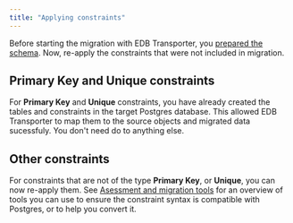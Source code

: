 ```yaml
---
title: "Applying constraints"
---
```


Before starting the migration with EDB Transporter, you [prepared the schema](prepare_schema). Now, re-apply the constraints that were not included in migration.

## Primary Key and Unique constraints

For **Primary Key** and **Unique** constraints, you have already created the tables and constraints in the target Postgres database. This allowed EDB Transporter to map them to the source objects and migrated data sucessfuly. You don't need do to anything else. 

## Other constraints 

For constraints that are not of the type **Primary Key**, or **Unique**, you can now re-apply them. See [Asessment and migration tools](prepare_schema/#assessment-and-migration-tools) for an overview of tools you can use to ensure the constraint syntax is compatible with Postgres, or to help you convert it.